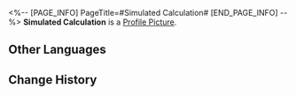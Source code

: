 <%-- [PAGE_INFO]
PageTitle=#Simulated Calculation#
[END_PAGE_INFO] --%>
{{Item Infobox
|id          = 149988
|image       = Item Simulated Calculation.png
|type        = Mission Item
|invCategory = 
|rarity      = 1
|effect      = 
|description = 
}}
'''Simulated Calculation''' is a [[Profile Picture]].

==Other Languages==
{{Other Languages
|en   = Simulated Calculation
|zhs  = 模拟算法
|zht  = 模擬演算法
|ja   = 模擬アルゴリズム
|ko   = 시뮬레이션 알고리즘
|es   = Algoritmo simulado
|fr   = Calcul simulé
|ru   = Виртуальный подсчёт
|th   = อัลกอริทึมจำลอง
|vi   = Thuật Toán Mô Phỏng
|de   = Simulierte Berechnung
|id   = Kalkulasi Simulasi
|pt   = Cálculo Simulado
}}

==Change History==
{{Change History|1.1}}